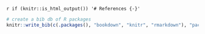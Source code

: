 
`r if (knitr::is_html_output()) '# References {-}'`


```r

# create a bib db of R packages
knitr::write_bib(c(.packages(), "bookdown", "knitr", "rmarkdown"), "packages.bib")

```


